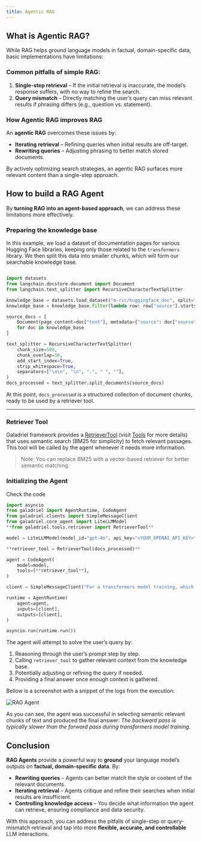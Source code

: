 ```yaml
---
title: Agentic RAG
---
```

## What is Agentic RAG?

While RAG helps ground language models in factual, domain-specific data, basic implementations have limitations:

### Common pitfalls of simple RAG:

1. **Single-step retrieval** – If the initial retrieval is inaccurate, the model’s response suffers, with no way to refine the search.
2. **Query mismatch** – Directly matching the user’s query can miss relevant results if phrasing differs (e.g., question vs. statement).

### How Agentic RAG improves RAG

An **agentic RAG** overcomes these issues by:

- **Iterating retrieval** – Refining queries when initial results are off-target.
- **Rewriting queries** – Adjusting phrasing to better match stored documents.

By actively optimizing search strategies, an agentic RAG surfaces more relevant content than a single-step approach.

## How to build a RAG Agent

By **turning RAG into an agent-based approach**, we can address these limitations more effectively.

### Preparing the knowledge base

In this example, we load a dataset of documentation pages for various Hugging Face libraries, keeping only those related to the `transformers` library. We then split this data into smaller chunks, which will form our searchable knowledge base.

```python

import datasets
from langchain.docstore.document import Document
from langchain.text_splitter import RecursiveCharacterTextSplitter

knowledge_base = datasets.load_dataset("m-ric/huggingface_doc", split="train")
knowledge_base = knowledge_base.filter(lambda row: row["source"].startswith("huggingface/transformers"))

source_docs = [
    Document(page_content=doc["text"], metadata={"source": doc["source"].split("/")[1]})
    for doc in knowledge_base
]

text_splitter = RecursiveCharacterTextSplitter(
    chunk_size=500,
    chunk_overlap=50,
    add_start_index=True,
    strip_whitespace=True,
    separators=["\n\n", "\n", ".", " ", ""],
)
docs_processed = text_splitter.split_documents(source_docs)

```

At this point, `docs_processed` is a structured collection of document chunks, ready to be used by a retriever tool.

---

### **Retriever Tool**

Galadriel framework provides a [RetrieverTool](https://github.com/galadriel-ai/galadriel/blob/main/galadriel/tools/retriever.py) (visit [Tools](/galadriel-network/integrations/tools) for more details) that uses semantic search (BM25 for simplicity) to fetch relevant passages. This tool will be called by the agent whenever it needs more information.

> Note: You can replace BM25 with a vector-based retriever for better semantic matching.
>

### **Initializing the Agent**

Check the code

```python
import asyncio
from galadriel import AgentRuntime, CodeAgent
from galadriel.clients import SimpleMessageClient
from galadriel.core_agent import LiteLLMModel
**from galadriel.tools.retriever import RetrieverTool**

model = LiteLLMModel(model_id="gpt-4o", api_key="<YOUR_OPENAI_API_KEY>")

**retriever_tool = RetrieverTool(docs_processed)**

agent = CodeAgent(
    model=model,
    tools=[**retriever_tool**],
)

client = SimpleMessageClient("For a transformers model training, which is slower, the forward or the backward pass?")

runtime = AgentRuntime(
    agent=agent,
    inputs=[client],
    outputs=[client],
)

asyncio.run(runtime.run())

```

The agent will attempt to solve the user’s query by:

1. Reasoning through the user’s prompt step by step.
2. Calling `retriever_tool` to gather relevant context from the knowledge base.
3. Potentially adjusting or refining the query if needed.
4. Providing a final answer once enough context is gathered.

Bellow is a screenshot with a snippet of the logs from the execution:

<img src="/images/agentic_rag.png" alt="RAG Agent" />

As you can see, the agent was successful in selecting semantic relevant chunks of text and produced the final answer: *The backward pass is typically slower than the forward pass during transformers model training.*

## Conclusion

**RAG Agents** provide a powerful way to **ground** your language model’s outputs on **factual, domain-specific data**. By:

- **Rewriting queries** – Agents can better match the style or content of the relevant documents.
- **Iterating retrieval** – Agents critique and refine their searches when initial results are insufficient.
- **Controlling knowledge access** – You decide what information the agent can retrieve, ensuring compliance and data security.

With this approach, you can address the pitfalls of single-step or query-mismatch retrieval and tap into more **flexible, accurate, and controllable** LLM interactions.